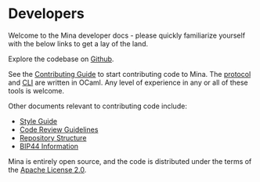 
# Developers

Welcome to the Mina developer docs - please quickly familiarize yourself with the below links to get a lay of the land.

Explore the codebase on [Github](https://github.com/MinaProtocol/mina).

See the [Contributing Guide](/docs/developers/contributing) to start contributing code to Mina. The [protocol](https://github.com/MinaProtocol/mina/tree/master/src) and [CLI](https://github.com/MinaProtocol/mina/tree/master/src/app/cli) are written in OCaml. Any level of experience in any or all of these tools is welcome.

Other documents relevant to contributing code include:

- [Style Guide](/docs/developers/style-guide)
- [Code Review Guidelines](/docs/developers/code-reviews)
- [Repository Structure](/docs/developers/directory-structure)
- [BIP44 Information](/docs/developers/bip44-information)

Mina is entirely open source, and the code is distributed under the terms of the [Apache License 2.0](https://github.com/MinaProtocol/mina/blob/master/LICENSE).
